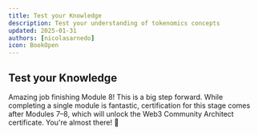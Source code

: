 ```yaml
---
title: Test your Knowledge
description: Test your understanding of tokenomics concepts
updated: 2025-01-31
authors: [nicolasarnedo]
icon: BookOpen
---
```


## Test your Knowledge

<Quiz quizId="801" />
<Quiz quizId="802" />
<Quiz quizId="803" />
<Quiz quizId="804" />
<Quiz quizId="805" />

Amazing job finishing Module 8! This is a big step forward. While completing a single module is fantastic, certification for this stage comes after Modules 7–8, which will unlock the Web3 Community Architect certificate. You're almost there! 🌟
